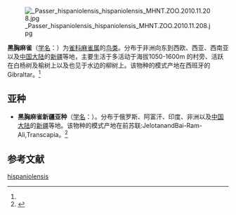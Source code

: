 {{Speciesbox
| status = LC
| status_system = IUCN3.1
| image = Passer_Hispaniolensis_Male.JPG
| image_caption = 雄鸟——摄于[[撒丁岛|撒丁岛]]
| image2 = Passer_Hispaniolensis_female.JPG
| image2_width = 175px
| image2_caption = 雌鸟——摄于撒丁岛
| taxon= Passer hispaniolensis
| authority = (Temminck)<ref name='id4100'>{{cite web| url =http://www.bioinfo.cn/db05/BjdwSpecies.php?action=view&id=4100| title =黑胸麻雀| work =《中国动物物种编目数据库》| publisher =中国科学院微生物研究所| author =中国科学院动物研究所| accessdate =2009-04-04| deadurl =yes| archiveurl =https://web.archive.org/web/20160305025903/http://www.bioinfo.cn/db05/BjdwSpecies.php?action=view&id=4100| archivedate =2016-03-05}}</ref>
}}
[[File:_Passer_hispaniolensis_hispaniolensis_MHNT.ZOO.2010.11.208.jpg|thumb]]

'''黑胸麻雀'''（[[学名|学名]]：{{lang|la|''Passer hispaniolensis''}}）为[[雀科|雀科]][[麻雀属|麻雀属]]的[[鸟类|鸟类]]。分布于非洲向东到西欧、西亚、西南亚以及[[中国大陆|中国大陆]]的[[新疆|新疆]]等地，主要生活于多活动于海拔1050-1600m 的村旁、活跃在白杨树及榆树上以及也见于水边的柳树上。该物种的模式产地在西班牙的Gibraltar。<ref name='id4100'/>

== 亚种 ==
* '''黑胸麻雀新疆亚种'''（[[学名|学名]]：{{lang|la|''Passer hispaniolensis transcaspicus''}}）。分布于俄罗斯、阿富汗、印度、非洲以及[[中国大陆|中国大陆]]的[[新疆|新疆]]等地。该物种的模式产地在前苏联:JelotanandBai-Ram-Ali,Transcapia。<ref name='id4101'>{{cite web| url =http://www.bioinfo.cn/db05/BjdwSpecies.php?action=view&id=4101| title =黑胸麻雀新疆亚种| work =《中国动物物种编目数据库》| publisher =中国科学院微生物研究所| author =中国科学院动物研究所| accessdate =2009-04-04| deadurl =yes| archiveurl =https://web.archive.org/web/20160305073706/http://www.bioinfo.cn/db05/BjdwSpecies.php?action=view&id=4101| archivedate =2016-03-05}}</ref>

== 参考文献 ==
{{reflist}}

{{Passeridae}}

{{Taxonbar|from=Q466200}}
[[Category:麻雀属|hispaniolensis]]
{{雀形目小作品}}